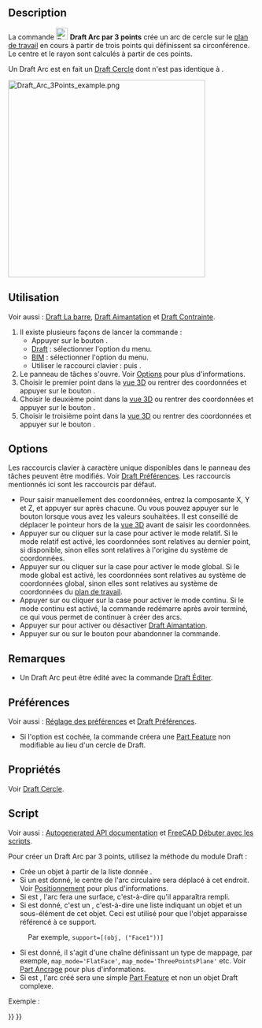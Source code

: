 <languages/>

{{Docnav/fr
|[[Draft_Arc/fr|Arc]]
|[[Draft_Circle/fr|Cercle]]
|[[Draft_Workbench/fr|Atelier Draft]]
|IconL=Draft_Arc.svg
|IconR=Draft_Circle.svg
|IconC=Workbench_Draft.svg
}}

{{GuiCommand/fr
|Name=Draft Arc 3Points
|Name/fr=Draft Arc par 3 points
|MenuLocation=Draft : Formes → Outils pour les arcs → Arc par 3 points<br><br>BIM : Formes 2D → Arc par 3 points
|Workbenches=[[Draft_Workbench/fr|Draft]], [[BIM_Workbench/fr|BIM]]
|Shortcut={{KEY|A}} {{KEY|T}}
|Version=0.19
|SeeAlso=[[Draft_Arc/fr|Draft Arc]], [[Draft_Circle/fr|Draft Cercle]]
}}

==Description==

La commande [[Image:Draft_Arc_3Points.svg|24px]] '''Draft Arc par 3 points''' crée un arc de cercle sur le [[Draft_SelectPlane/fr|plan de travail]] en cours à partir de trois points qui définissent sa circonférence. Le centre et le rayon sont calculés à partir de ces points.

Un Draft Arc est en fait un [[Draft_Circle/fr|Draft Cercle]] dont {{PropertyData|First Angle}} n'est pas identique à {{PropertyData|Last Angle}}.

[[Image:Draft_Arc_3Points_example.png|400px]]
{{Caption|Arc defini par trois points passant par la circonférence}}

<span id="Usage"></span>
==Utilisation==

Voir aussi : [[Draft_Tray/fr|Draft La barre]], [[Draft_Snap/fr|Draft Aimantation]] et [[Draft_Constrain/fr|Draft Contrainte]].

# Il existe plusieurs façons de lancer la commande :
#* Appuyer sur le bouton {{Button|[[Image:Draft_Arc_3Points.svg|16px]] [[Draft_Arc_3Points/fr|Arc par 3 points]]}}.
#* [[Draft_Workbench/fr|Draft]] : sélectionner l'option {{MenuCommand|Formes → Outils pour les arcs → [[Image:Draft_Arc_3Points.svg|16px]] Arc par 3 points}} du menu.
#* [[BIM_Workbench/fr|BIM]] : sélectionner l'option {{MenuCommand|Formes 2D → [[Image:Draft_Arc_3Points.svg|16px]] Arc par 3 points}} du menu.
#* Utiliser le raccourci clavier : {{KEY|A}} puis {{KEY|T}}.
# Le panneau de tâches {{MenuCommand|Arc par 3 points}} s'ouvre. Voir [[#Options|Options]] pour plus d'informations.
# Choisir le premier point dans la [[3D_view/fr|vue 3D]] ou rentrer des coordonnées et appuyer sur le bouton {{Button|[[Image:Draft_AddPoint.svg|16px]] Entrer un point}}.
# Choisir le deuxième point dans la [[3D_view/fr|vue 3D]] ou rentrer des coordonnées et appuyer sur le bouton {{Button|[[Image:Draft_AddPoint.svg|16px]] Entrer un point}}.
# Choisir le troisième point dans la [[3D_view/fr|vue 3D]] ou rentrer des coordonnées et appuyer sur le bouton {{Button|[[Image:Draft_AddPoint.svg|16px]] Entrer un point}}.

==Options==

Les raccourcis clavier à caractère unique disponibles dans le panneau des tâches peuvent être modifiés. Voir [[Draft_Preferences/fr|Draft Préférences]]. Les raccourcis mentionnés ici sont les raccourcis par défaut.

* Pour saisir manuellement des coordonnées, entrez la composante X, Y et Z, et appuyer sur {{KEY|Entrée}} après chacune. Ou vous pouvez appuyer sur le bouton {{Button|[[Image:Draft_AddPoint.svg|16px]] Entrer un point}} lorsque vous avez les valeurs souhaitées. Il est conseillé de déplacer le pointeur hors de la [[3D_view/fr|vue 3D]] avant de saisir les coordonnées.
* Appuyer sur {{KEY|R}} ou cliquer sur la case {{MenuCommand|Relative}} pour activer le mode relatif. Si le mode relatif est activé, les coordonnées sont relatives au dernier point, si disponible, sinon elles sont relatives à l'origine du système de coordonnées.
* Appuyer sur {{KEY|G}} ou cliquer sur la case {{MenuCommand|Global}} pour activer le mode global. Si le mode global est activé, les coordonnées sont relatives au système de coordonnées global, sinon elles sont relatives au système de coordonnées du [[Draft_SelectPlane/fr|plan de travail]].
* Appuyer sur {{KEY|N}} ou cliquer sur la case {{MenuCommand|Continuer}} pour activer le mode continu. Si le mode continu est activé, la commande redémarre après avoir terminé, ce qui vous permet de continuer à créer des arcs.
* Appuyer sur {{KEY|S}} pour activer ou désactiver [[Draft_Snap/fr|Draft Aimantation]].
* Appuyer sur {{KEY|Échap}} ou sur le bouton {{Button|Fermer}} pour abandonner la commande.

<span id="Notes"></span>
==Remarques==

* Un Draft Arc peut être édité avec la commande [[Draft_Edit/fr|Draft Éditer]].

<span id="Preferences"></span>
==Préférences==

Voir aussi : [[Preferences_Editor/fr|Réglage des préférences]] et [[Draft_Preferences/fr|Draft Préférences]].

* Si l'option {{MenuCommand|Édition → Préférences → Draft → Général → Créer des primitives Part si possible}} est cochée, la commande créera une [[Part_Feature/fr|Part Feature]] non modifiable au lieu d'un cercle de Draft.

<span id="Properties"></span>
==Propriétés==

Voir [[Draft_Circle/fr#Propri.C3.A9t.C3.A9s|Draft Cercle]].

<span id="Scripting"></span>
==Script==

Voir aussi : [https://freecad.github.io/SourceDoc/ Autogenerated API documentation] et [[FreeCAD_Scripting_Basics/fr|FreeCAD Débuter avec les scripts]].

Pour créer un Draft Arc par 3 points, utilisez la méthode {{incode|make_arc_3points}} du module Draft :

{{Code|code=
arc = make_arc_3points(points, placement=None, face=False, support=None, map_mode="Deactivated", primitive=False)
}}

* Crée un objet {{incode|arc}} à partir de la liste donnée {{incode|points}}.
* Si un {{incode|placement}} est donné, le centre de l'arc circulaire sera déplacé à cet endroit. Voir [[Placement/fr|Positionnement]] pour plus d'informations.
* Si {{incode|face}} est {{incode|True}}, l'arc fera une surface, c'est-à-dire qu'il apparaîtra rempli.
* Si {{incode|support}} est donné, c'est un {{incode|LinkSubList}}, c'est-à-dire une liste indiquant un objet et un sous-élément de cet objet. Ceci est utilisé pour que l'objet apparaisse référencé à ce support.
:Par exemple, <code>support=[(obj, ("Face1"))]</code>
* Si {{incode|map_mode}} est donné, il s'agit d'une chaîne définissant un type de mappage, par exemple, <code>map_mode='FlatFace'</code>, <code>map_mode='ThreePointsPlane'</code> etc. Voir [[Part_EditAttachment/fr|Part Ancrage]] pour plus d'informations.
* Si {{incode|primitive}} est {{incode|True}}, l'arc créé sera une simple [[Part_Feature/fr|Part Feature]] et non un objet Draft complexe.

Exemple :

{{Code|code=
import FreeCAD as App
import Draft

doc = App.newDocument()

points = [App.Vector(0, 0, 0),
          App.Vector(5, 10, 0),
          App.Vector(10, 0, 0)]

arc = Draft.make_arc_3points(points)

doc.recompute()
}}


{{Docnav/fr
|[[Draft_Arc/fr|Arc]]
|[[Draft_Circle/fr|Cercle]]
|[[Draft_Workbench/fr|Atelier Draft]]
|IconL=Draft_Arc.svg
|IconR=Draft_Circle.svg
|IconC=Workbench_Draft.svg
}}

{{Draft Tools navi{{#translation:}}}}
{{Userdocnavi{{#translation:}}}}